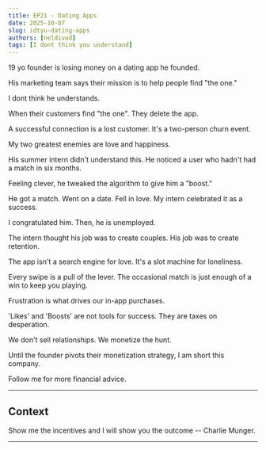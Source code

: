 ```yaml
---
title: EP21 - Dating Apps
date: 2025-10-07
slug: idtyu-dating-apps
authors: [neldivad]
tags: [I dont think you understand]
---
```


19 yo founder is losing money on a dating app he founded. 

His marketing team says their mission is to help people find "the one."

I dont think he understands. 

When their customers find "the one". They delete the app.

A successful connection is a lost customer. It's a two-person churn event.

My two greatest enemies are love and happiness.

<!--truncate-->

His summer intern didn't understand this. He noticed a user who hadn't had a match in six months.

Feeling clever, he tweaked the algorithm to give him a "boost."

He got a match. Went on a date. Fell in love. My intern celebrated it as a success.

I congratulated him. Then, he is unemployed. 

The intern thought his job was to create couples. His job was to create retention.

The app isn't a search engine for love. It's a slot machine for loneliness.

Every swipe is a pull of the lever. The occasional match is just enough of a win to keep you playing.

Frustration is what drives our in-app purchases.

'Likes' and 'Boosts' are not tools for success. They are taxes on desperation.

We don't sell relationships. We monetize the hunt.

Until the founder pivots their monetization strategy, I am short this company.

Follow me for more financial advice.

---
## Context

Show me the incentives and I will show you the outcome -- Charlie Munger. 

---